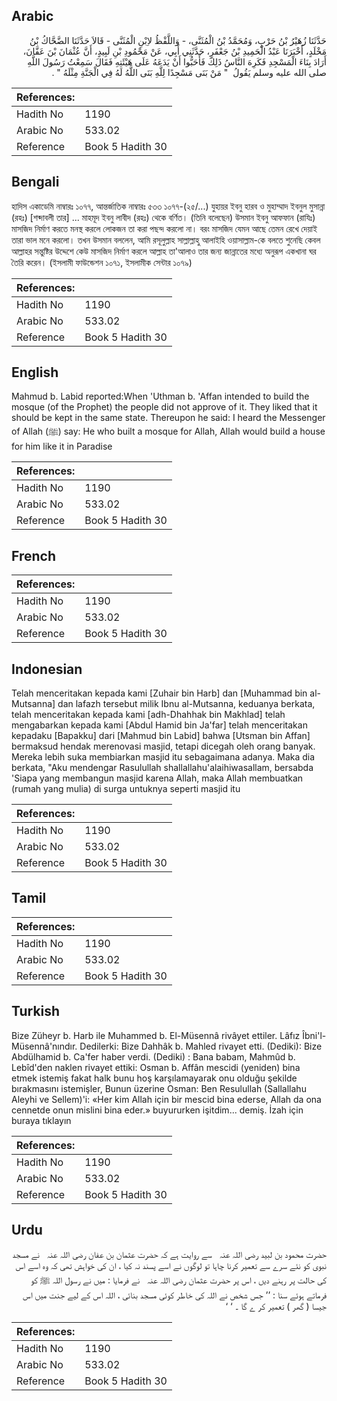 ## Arabic


<div dir="rtl" lang="ar" style={{fontSize:'larger',backgroundColor:'#f8f9fa',padding:20}}>
حَدَّثَنَا زُهَيْرُ بْنُ حَرْبٍ، وَمُحَمَّدُ بْنُ الْمُثَنَّى، - وَاللَّفْظُ لاِبْنِ الْمُثَنَّى - قَالاَ حَدَّثَنَا الضَّحَّاكُ بْنُ مَخْلَدٍ، أَخْبَرَنَا عَبْدُ الْحَمِيدِ بْنُ جَعْفَرٍ، حَدَّثَنِي أَبِي، عَنْ مَحْمُودِ بْنِ لَبِيدٍ، أَنَّ عُثْمَانَ بْنَ عَفَّانَ، أَرَادَ بِنَاءَ الْمَسْجِدِ فَكَرِهَ النَّاسُ ذَلِكَ فَأَحَبُّوا أَنْ يَدَعَهُ عَلَى هَيْئَتِهِ فَقَالَ سَمِعْتُ رَسُولَ اللَّهِ صلى الله عليه وسلم يَقُولُ ‏ "‏ مَنْ بَنَى مَسْجِدًا لِلَّهِ بَنَى اللَّهُ لَهُ فِي الْجَنَّةِ مِثْلَهُ ‏"‏ ‏.‏
</div>
<div style={{backgroundColor:'#f8f9fa',padding:20, marginBottom: 10}}><table> <thead> <tr> <th>References:</th> <th></th> </tr> </thead> <tbody><tr><td>Hadith No</td><td>1190</td></tr><tr><td>Arabic No</td><td>533.02</td></tr><tr><td>Reference</td><td>Book 5 Hadith 30</td></tr></tbody></table></div>

## Bengali


<div dir="ltr" lang="bn" style={{fontSize:'larger',backgroundColor:'#f8f9fa',padding:20}}>
হাদিস একাডেমি নাম্বারঃ ১০৭৭, আন্তর্জাতিক নাম্বারঃ ৫৩৩ ১০৭৭-(২৫/...) যুহায়র ইবনু হারব ও মুহাম্মাদ ইবনুল মুসান্না (রহঃ) [শব্দাবলী তার] ... মাহমূদ ইবনু লাবীদ (রহঃ) থেকে বর্ণিত। (তিনি বলেছেন) উসমান ইবনু আফফান (রাযিঃ) মাসজিদ নির্মাণ করতে মনস্থ করলে লোকজন তা করা পছন্দ করলো না। বরং মাসজিদ যেমন আছে তেমন রেখে দেয়াই তারা ভাল মনে করলো। তখন উসমান বললেন, আমি রসূলুল্লাহ সাল্লাল্লাহু আলাইহি ওয়াসাল্লাম-কে বলতে শুনেছি কেবল আল্লাহর সন্তুষ্টির উদ্দেশে কেউ মাসজিদ নির্মাণ করলে আল্লাহ তা'আলাও তার জন্য জান্নাতের মধ্যে অনুরূপ একখানা ঘর তৈরি করেন। (ইসলামী ফাউন্ডেশন ১০৭১, ইসলামীক সেন্টার ১০৭৯)
</div>
<div style={{backgroundColor:'#f8f9fa',padding:20, marginBottom: 10}}><table> <thead> <tr> <th>References:</th> <th></th> </tr> </thead> <tbody><tr><td>Hadith No</td><td>1190</td></tr><tr><td>Arabic No</td><td>533.02</td></tr><tr><td>Reference</td><td>Book 5 Hadith 30</td></tr></tbody></table></div>

## English


<div dir="ltr" lang="en" style={{fontSize:'larger',backgroundColor:'#f8f9fa',padding:20}}>
Mahmud b. Labid reported:When 'Uthman b. 'Affan intended to build the mosque (of the Prophet) the people did not approve of it. They liked that it should be kept in the same state. Thereupon he said: I heard the Messenger of Allah (ﷺ) say: He who built a mosque for Allah, Allah would build a house for him like it in Paradise
</div>
<div style={{backgroundColor:'#f8f9fa',padding:20, marginBottom: 10}}><table> <thead> <tr> <th>References:</th> <th></th> </tr> </thead> <tbody><tr><td>Hadith No</td><td>1190</td></tr><tr><td>Arabic No</td><td>533.02</td></tr><tr><td>Reference</td><td>Book 5 Hadith 30</td></tr></tbody></table></div>

## French


<div dir="ltr" lang="fr" style={{fontSize:'larger',backgroundColor:'#f8f9fa',padding:20}}>

</div>
<div style={{backgroundColor:'#f8f9fa',padding:20, marginBottom: 10}}><table> <thead> <tr> <th>References:</th> <th></th> </tr> </thead> <tbody><tr><td>Hadith No</td><td>1190</td></tr><tr><td>Arabic No</td><td>533.02</td></tr><tr><td>Reference</td><td>Book 5 Hadith 30</td></tr></tbody></table></div>

## Indonesian


<div dir="ltr" lang="id" style={{fontSize:'larger',backgroundColor:'#f8f9fa',padding:20}}>
Telah menceritakan kepada kami [Zuhair bin Harb] dan [Muhammad bin al-Mutsanna] dan lafazh tersebut milik Ibnu al-Mutsanna, keduanya berkata, telah menceritakan kepada kami [adh-Dhahhak bin Makhlad] telah mengabarkan kepada kami [Abdul Hamid bin Ja'far] telah menceritakan kepadaku [Bapakku] dari [Mahmud bin Labid] bahwa [Utsman bin Affan] bermaksud hendak merenovasi masjid, tetapi dicegah oleh orang banyak. Mereka lebih suka membiarkan masjid itu sebagaimana adanya. Maka dia berkata, "Aku mendengar Rasulullah shallallahu'alaihiwasallam, bersabda 'Siapa yang membangun masjid karena Allah, maka Allah membuatkan (rumah yang mulia) di surga untuknya seperti masjid itu
</div>
<div style={{backgroundColor:'#f8f9fa',padding:20, marginBottom: 10}}><table> <thead> <tr> <th>References:</th> <th></th> </tr> </thead> <tbody><tr><td>Hadith No</td><td>1190</td></tr><tr><td>Arabic No</td><td>533.02</td></tr><tr><td>Reference</td><td>Book 5 Hadith 30</td></tr></tbody></table></div>

## Tamil


<div dir="ltr" lang="ta" style={{fontSize:'larger',backgroundColor:'#f8f9fa',padding:20}}>

</div>
<div style={{backgroundColor:'#f8f9fa',padding:20, marginBottom: 10}}><table> <thead> <tr> <th>References:</th> <th></th> </tr> </thead> <tbody><tr><td>Hadith No</td><td>1190</td></tr><tr><td>Arabic No</td><td>533.02</td></tr><tr><td>Reference</td><td>Book 5 Hadith 30</td></tr></tbody></table></div>

## Turkish


<div dir="ltr" lang="tr" style={{fontSize:'larger',backgroundColor:'#f8f9fa',padding:20}}>
Bize Züheyr b. Harb ile Muhammed b. El-Müsennâ rivâyet ettiler. Lâfız Îbni'l-Müsennâ'nındır. Dedilerki: Bize Dahhâk b. Mahled rivayet etti. (Dediki): Bize Abdülhamid b. Ca'fer haber verdi. (Dediki) : Bana babam, Mahmûd b. Lebîd'den naklen rivayet ettiki: Osman b. Affân mescidi (yeniden) bina etmek istemiş fakat halk bunu hoş karşılamayarak onu olduğu şekilde bırakmasını istemişler, Bunun üzerine Osman: Ben Resulullah (Sallallahu Aleyhi ve Sellem)'i: «Her kim Allah için bir mescid bina ederse, Allah da ona cennetde onun mislini bina eder.» buyururken işitdim... demiş. İzah için buraya tıklayın
</div>
<div style={{backgroundColor:'#f8f9fa',padding:20, marginBottom: 10}}><table> <thead> <tr> <th>References:</th> <th></th> </tr> </thead> <tbody><tr><td>Hadith No</td><td>1190</td></tr><tr><td>Arabic No</td><td>533.02</td></tr><tr><td>Reference</td><td>Book 5 Hadith 30</td></tr></tbody></table></div>

## Urdu


<div dir="rtl" lang="ur" style={{fontSize:'larger',backgroundColor:'#f8f9fa',padding:20}}>
حضرت محمود بن لبید ‌رضی ‌اللہ ‌عنہ ‌ ‌ سے روایت ہے کہ حضرت عثمان بن عفان ‌رضی ‌اللہ ‌عنہ ‌ ‌ نے مسجد نبوی کو نئے سرے سے تعمیر کرنا چاہا تو لوگوں نے اسے پسند نہ کیا ، ان کی خواہش تھی کہ وہ اسے اس کی حالت پر رہنے دیں ، اس پر حضرت عثمان ‌رضی ‌اللہ ‌عنہ ‌ ‌ نے فرمایا : میں نے رسول اللہ ﷺ کو فرماتے ہوئے سنا : ’’ جس شخص نے اللہ کی خاطر کوئی مسجد بنائی ، اللہ اس کے لیے جنت میں اس جیسا ( گھر ) تعمیر کر ے گا ۔ ‘ ‘
</div>
<div style={{backgroundColor:'#f8f9fa',padding:20, marginBottom: 10}}><table> <thead> <tr> <th>References:</th> <th></th> </tr> </thead> <tbody><tr><td>Hadith No</td><td>1190</td></tr><tr><td>Arabic No</td><td>533.02</td></tr><tr><td>Reference</td><td>Book 5 Hadith 30</td></tr></tbody></table></div>